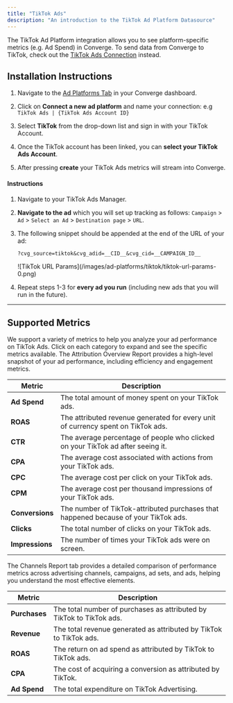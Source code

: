 ```yaml
---
title: "TikTok Ads"
description: "An introduction to the TikTok Ad Platform Datasource"
---
```


<Note> The TikTok Ad Platform integration allows you to see platform-specific metrics (e.g. Ad Spend) in Converge. 
To send data from Converge to TikTok, check out the [TikTok Ads Connection](/connections/integrations/tiktok) instead.</Note>

## Installation Instructions

<AccordionGroup >
<Accordion icon="list" title="Installation Instructions">

1. Navigate to the [Ad Platforms Tab](https://app.runconverge.com/-/ad-platforms) in your Converge dashboard.

2. Click on **Connect a new ad platform** and name your connection: e.g `TikTok Ads | {TikTok Ads Account ID}`

3. Select **TikTok** from the drop-down list and sign in with your TikTok Account.

4. Once the TikTok account has been linked, you can **select your TikTok Ads Account**. 

5. After pressing **create** your TikTok Ads metrics will stream into Converge.

</Accordion>

<Accordion icon="crosshairs" title="Set up your UTM Tracking Parameters">

#### Instructions 

1. Navigate to your TikTok Ads Manager.

2. **Navigate to the ad** which you will set up tracking as follows: `Campaign` > `Ad` > `Select an Ad` > `Destination page` > `URL`.

3. The following snippet should be appended at the end of the URL of your ad:
   ```
   ?cvg_source=tiktok&cvg_adid=__CID__&cvg_cid=__CAMPAIGN_ID__
   ```
   <Frame>
   ![TikTok URL Params](/images/ad-platforms/tiktok/tiktok-url-params-0.png)
   </Frame>

4. Repeat steps 1-3 for **every ad you run** (including new ads that you will run in the future).


</Accordion>
</AccordionGroup> 

---

## Supported Metrics

We support a variety of metrics to help you analyze your ad performance on TikTok Ads. Click on each category to expand and see the specific metrics available.
<AccordionGroup>
<Accordion icon="chart-column" title="Overview Report">
The Attribution Overview Report provides a high-level snapshot of your ad performance, including efficiency and engagement metrics.

| Metric          | Description                                                                         |
| --------------- | ----------------------------------------------------------------------------------- |
| **Ad Spend**    | The total amount of money spent on your TikTok ads.                                 |
| **ROAS**        | The attributed revenue generated for every unit of currency spent on TikTok ads.    |
| **CTR**         | The average percentage of people who clicked on your TikTok ad after seeing it.     |
| **CPA**         | The average cost associated with actions from your TikTok ads.                      |
| **CPC**         | The average cost per click on your TikTok ads.                                      |
| **CPM**         | The average cost per thousand impressions of your TikTok ads.                       |
| **Conversions** | The number of TikTok-attributed purchases that happened because of your TikTok ads. |
| **Clicks**      | The total number of clicks on your TikTok ads.                                      |
| **Impressions** | The number of times your TikTok ads were on screen.                                 |

</Accordion>

<Accordion icon="network-wired" title="Channels Report">
The Channels Report tab provides a detailed comparison of performance metrics across advertising channels, campaigns, ad sets, and ads, helping you understand the most effective elements.

| Metric        | Description                                                          |
| ------------- | -------------------------------------------------------------------- |
| **Purchases** | The total number of purchases as attributed by TikTok to TikTok ads. |
| **Revenue**   | The total revenue generated as attributed by TikTok to TikTok ads.   |
| **ROAS**      | The return on ad spend as attributed by TikTok to TikTok ads.        |
| **CPA**       | The cost of acquiring a conversion as attributed by TikTok.          |
| **Ad Spend**  | The total expenditure on TikTok Advertising.                         |

</Accordion>
</AccordionGroup>